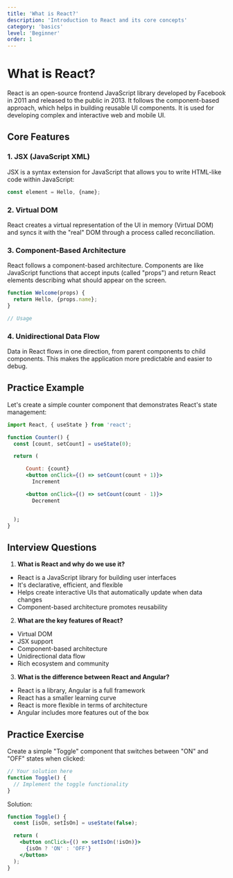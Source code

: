 ```yaml
---
title: 'What is React?'
description: 'Introduction to React and its core concepts'
category: 'basics'
level: 'Beginner'
order: 1
---
```


# What is React?

React is an open-source frontend JavaScript library developed by Facebook in 2011 and released to the public in 2013. It follows the component-based approach, which helps in building reusable UI components. It is used for developing complex and interactive web and mobile UI.

## Core Features

### 1. JSX (JavaScript XML)

JSX is a syntax extension for JavaScript that allows you to write HTML-like code within JavaScript:

```jsx
const element = Hello, {name};
```

### 2. Virtual DOM

React creates a virtual representation of the UI in memory (Virtual DOM) and syncs it with the "real" DOM through a process called reconciliation.

### 3. Component-Based Architecture

React follows a component-based architecture. Components are like JavaScript functions that accept inputs (called "props") and return React elements describing what should appear on the screen.

```jsx
function Welcome(props) {
  return Hello, {props.name};
}

// Usage

```

### 4. Unidirectional Data Flow

Data in React flows in one direction, from parent components to child components. This makes the application more predictable and easier to debug.

## Practice Example

Let's create a simple counter component that demonstrates React's state management:

```jsx
import React, { useState } from 'react';

function Counter() {
  const [count, setCount] = useState(0);

  return (

      Count: {count}
      <button onClick={() => setCount(count + 1)}>
        Increment

      <button onClick={() => setCount(count - 1)}>
        Decrement


  );
}
```

## Interview Questions

1. **What is React and why do we use it?**

- React is a JavaScript library for building user interfaces
- It's declarative, efficient, and flexible
- Helps create interactive UIs that automatically update when data changes
- Component-based architecture promotes reusability

2. **What are the key features of React?**

- Virtual DOM
- JSX support
- Component-based architecture
- Unidirectional data flow
- Rich ecosystem and community

3. **What is the difference between React and Angular?**

- React is a library, Angular is a full framework
- React has a smaller learning curve
- React is more flexible in terms of architecture
- Angular includes more features out of the box

## Practice Exercise

Create a simple "Toggle" component that switches between "ON" and "OFF" states when clicked:

```jsx
// Your solution here
function Toggle() {
  // Implement the toggle functionality
}
```

Solution:

```jsx
function Toggle() {
  const [isOn, setIsOn] = useState(false);

  return (
    <button onClick={() => setIsOn(!isOn)}>
      {isOn ? 'ON' : 'OFF'}
    </button>
  );
}

```
